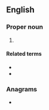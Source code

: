 {{also|tim|Tim|TIM|tím|tìm|-tim|t-im}}
==English==

===Proper noun===
{{en-proper noun}}

# {{lb|en|biblical}} {{abbreviation of|Timothy|lang=en}}

====Related terms====
* {{l|en|1 Tim.}}
* {{l|en|2 Tim.}}

===Anagrams===
* {{anagrams|en|ITM|MIT|TMI}}